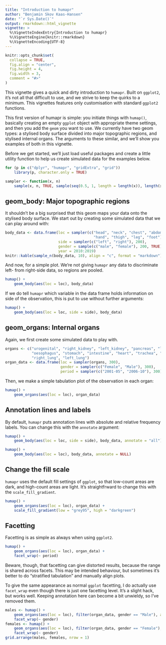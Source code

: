 ```yaml
---
title: "Introduction to humapr"
author: "Benjamin Skov Kaas-Hansen"
date: "`r Sys.Date()`"
output: rmarkdown::html_vignette
vignette: >
  %\VignetteIndexEntry{Introduction to humapr}
  %\VignetteEngine{knitr::rmarkdown}
  %\VignetteEncoding{UTF-8}
---
```


```r
knitr::opts_chunk$set(
  collapse = TRUE,
  fig.align = "center",
  fig.height = 4,
  fig.width = 3,
  comment = "#>"
)
```

This vignette gives a quick and dirty introduction to `humapr`. Built on `ggplot2`, it's not all that difficult to use, and we strive to keep the quirks to a minimum. This vignettes features only customisation with standard `ggplot2` functions. 

This first version of humapr is simple: you initiate things with `humap()`, basically creating an empty `ggplot` object with appropriate theme settings, and then you add the `geom` you want to use. We currently have two geom types: a stylised body surface divided into major topographic regions, and stylised internal organs. The arguments to these similar, and we'll show you examples of both in this vignette.

Before we get started, we'll just load useful packages and create a little utility function to help us create simulated data for the examples below.

```r
for (p in c("dplyr", "humapr", "gridExtra", "grid")) 
    library(p, character.only = TRUE)

sampler <- function(x, n) 
    sample(x, n, TRUE, sample(seq(0.5, 1, length = length(x)), length(x), TRUE))
```

## geom_body: Major topographic regions
It shouldn't be a big surprised that this geom maps your data onto the stylised body surface. We start out by creating some simulated data that we can play around with:
```r
body_data <- data.frame(loc = sampler(c("head", "neck", "chest", "abdomen", "arm", "forearm", 
                                        "hand", "thigh", "leg", "foot"), 200),
                        side = sampler(c("left", "right"), 200),
                        gender = sample(c("male", "female"), 200, TRUE),
                        year = 2010:2019)
knitr::kable(sample_n(body_data, 10), align = "c", format = "markdown")
```

And now, for a simple plot. We're not giving `humapr` any data to discriminate left- from right-side data, so regions are pooled.
```r
humap() +
    geom_body(aes(loc = loc), body_data) 
```

If we do tell `humapr` which variable in the data frame holds information on side of the observation, this is put to use without further arguments:
```r
humap() +
    geom_body(aes(loc = loc, side = side), body_data) 
```

## geom_organs: Internal organs
Again, we first create some simulated data to play with.

```r
organs <- c("urogenital", "right_kidney", "left_kidney", "pancreas", "liver", "spleen", 
            "oesophagus", "stomach", "intestine", "heart", "trachea", "hyoid", "larynx", 
            "right_lung", "left_lung")
organ_data <- data.frame(loc = sampler(organs, 300),
                         gender = sampler(c("Female", "Male"), 300),
                         period = sampler(c("2001-05", "2006-10"), 300))
```

Then, we make a simple tabulation plot of the observation in each organ:
```r
humap() +
    geom_organs(aes(loc = loc), organ_data)
```

## Annotation lines and labels
By default, `humapr` puts annotation lines with absolute and relative frequency labels. You can change this with the `annotate` argument:
```r
humap() +
    geom_body(aes(loc = loc, side = side), body_data, annotate = "all") 
```

```r
humap() +
    geom_body(aes(loc = loc), body_data, annotate = NULL) 
```

## Change the fill scale
`humapr` uses the default fill settings of `ggplot`, so that low-count areas are dark, and high-count areas are light. It's straightfrward to change this with the `scale_fill_gradient`. 
```r
humap() +
    geom_organs(aes(loc = loc), organ_data) +
    scale_fill_gradient(low = "grey95", high = "darkgreen")
```

## Facetting
Facetting is as simple as always when using `ggplot2`.
```r
humap() +
    geom_organs(aes(loc = loc), organ_data) +
    facet_wrap(~ period)
```

Beware, though, that facetting can give distorted results, because the range is shared across facets. This may be intended behaviour, but sometimes it's better to do "stratified tabulation" and manually align plots. 

To give the same appearance as normal `ggplot` facetting, I do actually use `facet_wrap` even though there is just one facetting level. It's a slight hack, but works well. Keeping annotation here can become a bit unwieldy, so I've removed them.
```r
males <- humap() + 
    geom_organs(aes(loc = loc), filter(organ_data, gender == "Male"), annotate = NULL) +
    facet_wrap(~ gender)
females <- humap() + 
    geom_organs(aes(loc = loc), filter(organ_data, gender == "Female"), annotate = NULL) +
    facet_wrap(~ gender)
grid.arrange(males, females, nrow = 1)
```

